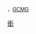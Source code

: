 <span style="font-size:smaller">，[[聖米迦勒及聖喬治勳章|GCMG]]</span><noinclude>
[[Category:人物模板|銜]]</noinclude>